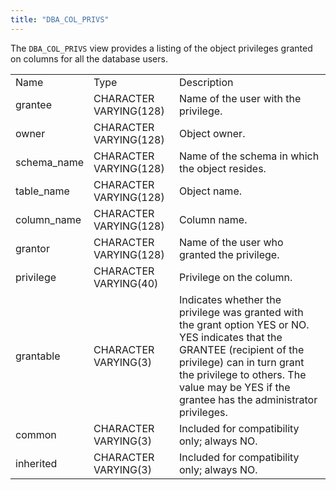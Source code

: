 ```yaml
---
title: "DBA_COL_PRIVS"
---
```


<div id="dba_col_privs" class="registered_link"></div>

The `DBA_COL_PRIVS` view provides a listing of the object privileges granted on columns for all the database users.

|             |                        |                                                                                                                                                                                                                                                           |
| ----------- | ---------------------- | --------------------------------------------------------------------------------------------------------------------------------------------------------------------------------------------------------------------------------------------------------- |
| Name        | Type                   | Description                                                                                                                                                                                                                                               |
| grantee     | CHARACTER VARYING(128) | Name of the user with the privilege.                                                                                                                                                                                                                      |
| owner       | CHARACTER VARYING(128) | Object owner.                                                                                                                                                                                                                                             |
| schema_name | CHARACTER VARYING(128) | Name of the schema in which the object resides.                                                                                                                                                                                                           |
| table_name  | CHARACTER VARYING(128) | Object name.                                                                                                                                                                                                                                              |
| column_name | CHARACTER VARYING(128) | Column name.                                                                                                                                                                                                                                              |
| grantor     | CHARACTER VARYING(128) | Name of the user who granted the privilege.                                                                                                                                                                                                               |
| privilege   | CHARACTER VARYING(40)  | Privilege on the column.                                                                                                                                                                                                                                  |
| grantable   | CHARACTER VARYING(3)   | Indicates whether the privilege was granted with the grant option YES or NO. YES indicates that the GRANTEE (recipient of the privilege) can in turn grant the privilege to others. The value may be YES if the grantee has the administrator privileges. |
| common      | CHARACTER VARYING(3)   | Included for compatibility only; always NO.                                                                                                                                                                                                               |
| inherited   | CHARACTER VARYING(3)   | Included for compatibility only; always NO.                                                                                                                                                                                                               |
